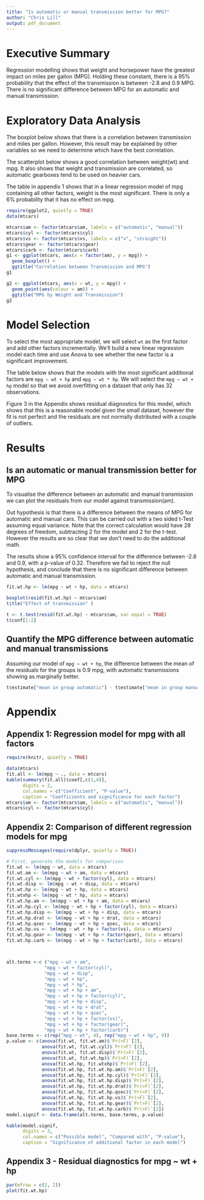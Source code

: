 ```yaml
---
title: "Is automatic or manual transmission better for MPG?"
author: "Chris Lill"
output: pdf_document
---
```


# Executive Summary

Regression modelling shows that weight and horsepower have the greatest impact on miles per gallon (MPG). Holding these constant, there is a 95% probability that the effect of the transmission is between -2.8 and 0.9 MPG. There is no significant difference between MPG for an automatic and manual transmission.


# Exploratory Data Analysis
The boxplot below shows that there is a correlation between transmission and miles per gallon. However, this result may be explained by other variables so we need to determine which have the best correlation. 

The scatterplot below shows a good correlation between weight(wt) and mpg. It also shows that weight and transmission are correlated, so automatic gearboxes tend to be used on heavier cars. 

The table in appendix 1 shows that in a linear regression model of mpg containing all other factors, weight is the most significant. There is only a 6% probability that it has no effect on mpg.

```r
require(ggplot2, quietly = TRUE)
data(mtcars)

mtcars$am <- factor(mtcars$am, labels = c("automatic", "manual"))
mtcars$cyl <- factor(mtcars$cyl)
mtcars$vs <- factor(mtcars$vs, labels = c("v", "straight"))
mtcars$gear <- factor(mtcars$gear)
mtcars$carb <- factor(mtcars$carb)
g1 <- ggplot(mtcars, aes(x = factor(am), y = mpg)) +
  geom_boxplot() +
  ggtitle("Correlation between Transmission and MPG")
g1

g2 <- ggplot(mtcars, aes(x = wt, y = mpg)) +
  geom_point(aes(colour = am)) +
  ggtitle("MPG by Weight and Transmission")
g2

```


# Model Selection
To select the most appropriate model, we will select `wt` as the first factor and add other factors incrementally. We'll build a new linear regression model each time and use Anova to see whether the new factor is a significant improvement.

The table below shows that the models with the most significant additional factors are `mpg ~ wt + hp` and `mpg ~ wt * hp`. We will select the `mpg ~ wt + hp` model so that we avoid overfitting on a dataset that only has 32 observations. 

Figure 3 in the Appendix shows residual diagnostics for this model, which shows that this is a reasonable model given the small dataset, however the fit is not perfect and the residuals are not normally distributed with a couple of outliers.


# Results
## Is an automatic or manual transmission better for MPG
To visualise the difference between an automatic and manual transmission we can plot the residuals from our model against transmission(am). 

Out hypothesis is that there is a difference between the means of MPG for automatic and manual cars. This can be carried out with a two sided t-Test assuming equal variance. Note that the correct calculation would have 28 degrees of freedom, subtracting 2 for the model and 2 for the t-test. However the results are so clear that we don't need to do the additional math.

The results show a 95% confidence interval for the difference between -2.8 and 0.9, with a p-value of 0.32. Therefore we fail to reject the null hypothesis, and conclude that there is no significant difference between automatic and manual transmission.

```r
fit.wt.hp <- lm(mpg ~ wt + hp, data = mtcars)

boxplot(resid(fit.wt.hp) ~ mtcars$am)
title("Effect of transmission" )

t <- t.test(resid(fit.wt.hp) ~ mtcars$am, var.equal = TRUE)
t$conf[1:2]
```

## Quantify the MPG difference between automatic and manual transmissions
Assuming our model of `mpg ~ wt + hp`, the difference between the mean of the residuals for the groups is 0.9 mpg, with automatic transmissions showing as marginally better.

```r
t$estimate["mean in group automatic"] - t$estimate["mean in group manual"]
```


\pagebreak

# Appendix
## Appendix 1: Regression model for mpg with all factors
```r
require(knitr, quietly = TRUE)

data(mtcars)
fit.all <- lm(mpg ~ ., data = mtcars)
kable(summary(fit.all)$coef[,c(1,4)], 
      digits = 2,
      col.names = c("Coefficient", "P-value"),
      caption = "Coefficients and significance for each factor")
mtcars$am <- factor(mtcars$am, labels = c("automatic", "manual"))
mtcars$cyl <- factor(mtcars$cyl)
```

## Appendix 2: Comparison of different regression models for mpg
```r
suppressMessages(require(dplyr, quietly = TRUE))

# First, generate the models for comparison
fit.wt <- lm(mpg ~ wt, data = mtcars)
fit.wt.am <- lm(mpg ~ wt + am, data = mtcars)
fit.wt.cyl <- lm(mpg ~ wt + factor(cyl), data = mtcars)
fit.wt.disp <- lm(mpg ~ wt + disp, data = mtcars)
fit.wt.hp <- lm(mpg ~ wt + hp, data = mtcars)
fit.wtxhp <- lm(mpg ~ wt * hp, data = mtcars)
fit.wt.hp.am <- lm(mpg ~ wt + hp + am, data = mtcars)
fit.wt.hp.cyl <- lm(mpg ~ wt + hp + factor(cyl), data = mtcars)
fit.wt.hp.disp <- lm(mpg ~ wt + hp + disp, data = mtcars)
fit.wt.hp.drat <- lm(mpg ~ wt + hp + drat, data = mtcars)
fit.wt.hp.qsec <- lm(mpg ~ wt + hp + qsec, data = mtcars)
fit.wt.hp.vs <- lm(mpg ~ wt + hp + factor(vs), data = mtcars)
fit.wt.hp.gear <- lm(mpg ~ wt + hp + factor(gear), data = mtcars)
fit.wt.hp.carb <- lm(mpg ~ wt + hp + factor(carb), data = mtcars)



alt.terms <-c ("mpg ~ wt + am",
              "mpg ~ wt + factor(cyl)", 
              "mpg ~ wt + disp", 
              "mpg ~ wt + hp", 
              "mpg ~ wt * hp",
              "mpg ~ wt + hp + am",
              "mpg ~ wt + hp + factor(cyl)",
              "mpg ~ wt + hp + disp",
              "mpg ~ wt + hp + drat",
              "mpg ~ wt + hp + qsec",
              "mpg ~ wt + hp + factor(vs)",
              "mpg ~ wt + hp + factor(gear)",
              "mpg ~ wt + hp + factor(carb)")
base.terms <- c(rep("mpg ~ wt", 4), rep("mpg ~ wt + hp", 9))
p.value <- c(anova(fit.wt, fit.wt.am)$`Pr(>F)`[2],
             anova(fit.wt, fit.wt.cyl)$`Pr(>F)`[2],
             anova(fit.wt, fit.wt.disp)$`Pr(>F)`[2],
             anova(fit.wt, fit.wt.hp)$`Pr(>F)`[2],
             anova(fit.wt.hp, fit.wtxhp)$`Pr(>F)`[2],
             anova(fit.wt.hp, fit.wt.hp.am)$`Pr(>F)`[2],
             anova(fit.wt.hp, fit.wt.hp.cyl)$`Pr(>F)`[2],
             anova(fit.wt.hp, fit.wt.hp.disp)$`Pr(>F)`[2],
             anova(fit.wt.hp, fit.wt.hp.drat)$`Pr(>F)`[2],
             anova(fit.wt.hp, fit.wt.hp.qsec)$`Pr(>F)`[2],
             anova(fit.wt.hp, fit.wt.hp.vs)$`Pr(>F)`[2],
             anova(fit.wt.hp, fit.wt.hp.gear)$`Pr(>F)`[2],
             anova(fit.wt.hp, fit.wt.hp.carb)$`Pr(>F)`[2])
model.signif <- data.frame(alt.terms, base.terms, p.value)

kable(model.signif, 
      digits = 3,
      col.names = c("Possible model", "Compared with", "P-value"),
      caption = "Significance of additional factor in each model")
```

## Appendix 3 - Residual diagnostics for mpg ~ wt + hp
```r
par(mfrow = c(2, 2))
plot(fit.wt.hp)
```

